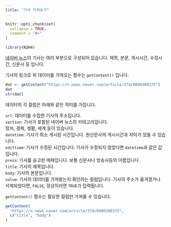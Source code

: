```yaml
---
title: "기사 가져오기"
---
```


```r
knitr::opts_chunk$set(
  collapse = TRUE,
  comment = "#>"
)
```

```r
library(N2H4)
```

[네이버 뉴스][네이버 뉴스]의 기사는 여러 부분으로 구성되어 있습니다.
제목, 본문, 게시시간, 수정시간, 신문사 등 입니다.

기사의 링크로 위 데이터를 가져오는 함수는 `getContent()` 입니다.

```r
dat <- getContent("https://n.news.naver.com/article/374/0000300375")
dat
str(dat)
```

데이터의 각 컬럼은 아래와 같은 의미를 가집니다.

`url`: 데이터를 수집한 기사의 주소입니다.    
`section`: 기사가 포함된 네이버 뉴스의 카테고리입니다.    
정치, 경제, 생활, 세계 등이 있습니다.    
`datetime`: 기사가 최소 게시된 시간입니다. 원신문사의 게시시간과 차이가 있을 수 있습니다.    
`edittime`: 기사가 수정된 시간입니다. 기사가 수정되지 않았다면 `datetime`과 같은 값입니다.    
`press`: 기사를 송고한 매체입니다. 보통 신문사나 방송사등의 이름입니다.    
`title`: 기사의 제목입니다.    
`body`: 기사의 본문입니다.    
`value`: 기사의 데이터를 가져왔는지 확인하는 컬럼입니다. 기사의 주소가 옮겨졌거나 삭제되었다면, `FALSE`, 정상이라면 `TRUE`가 입력됩니다.    

`getContent()` 함수는 필요한 컬럼만 가져올 수 있습니다.

```r
getContent(
  "https://n.news.naver.com/article/374/0000300375",
  c("title", "body")
)
```

[네이버 뉴스]: https://news.naver.com/
